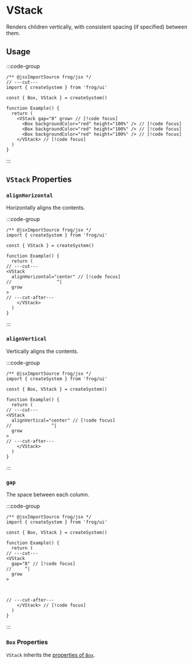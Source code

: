 
# VStack

Renders children vertically, with consistent spacing (if specified)
between them.

## Usage

:::code-group

```tsx twoslash [Code]
/** @jsxImportSource frog/jsx */
// ---cut---
import { createSystem } from 'frog/ui'

const { Box, VStack } = createSystem()

function Example() {
  return (
    <VStack gap="8" grow> // [!code focus]
      <Box backgroundColor="red" height="100%" /> // [!code focus]
      <Box backgroundColor="red" height="100%" /> // [!code focus]
      <Box backgroundColor="red" height="100%" /> // [!code focus]
    </VStack> // [!code focus]
  )
}
```

<div data-title="Preview">
  <div style={{ display: 'flex', flexDirection: 'column', gap: 8, height: '100px' }}>
    <div style={{ backgroundColor: 'red', flex: 1, width: '100%' }} />
    <div style={{ backgroundColor: 'red', flex: 1, width: '100%' }} />
    <div style={{ backgroundColor: 'red', flex: 1, width: '100%' }} />
  </div>
</div>

:::

## `VStack` Properties

### `alignHorizontal`

Horizontally aligns the contents.

:::code-group

```tsx twoslash [Code]
/** @jsxImportSource frog/jsx */
import { createSystem } from 'frog/ui'

const { VStack } = createSystem()

function Example() {
  return (
// ---cut---
<VStack 
  alignHorizontal="center" // [!code focus]
//                 ^| 
  grow
>
// ---cut-after---
    </VStack> 
  )
}
```

<div data-title="Preview">
  <div style={{ alignItems: 'center', display: 'flex', flexDirection: 'column', gap: 8, height: '100px' }}>
    <div style={{ backgroundColor: 'red', flex: '1', width: '30px' }} />
    <div style={{ backgroundColor: 'red', flex: '1', width: '30px' }} />
    <div style={{ backgroundColor: 'red', flex: '1', width: '30px' }} />
  </div>
</div>

:::

### `alignVertical`

Vertically aligns the contents.

:::code-group

```tsx twoslash [Code]
/** @jsxImportSource frog/jsx */
import { createSystem } from 'frog/ui'

const { Box, VStack } = createSystem()

function Example() {
  return (
// ---cut---
<VStack 
  alignVertical="center" // [!code focus]
//               ^|
  grow
>
// ---cut-after---
    </VStack> 
  )
}
```

<div data-title="Preview">
  <div style={{ justifyContent: 'center', display: 'flex', flexDirection: 'column', gap: 8, height: '100px' }}>
    <div style={{ backgroundColor: 'red', flex: '0.25', width: '100%' }} />
    <div style={{ backgroundColor: 'red', flex: '0.25', width: '100%' }} />
  </div>
</div>

:::

### `gap`

The space between each column.

:::code-group

```tsx twoslash [Code]
/** @jsxImportSource frog/jsx */
import { createSystem } from 'frog/ui'

const { Box, VStack } = createSystem()

function Example() {
  return (
// ---cut---
<VStack 
  gap="8" // [!code focus]
//     ^|
  grow
>



// ---cut-after---
    </VStack> // [!code focus]
  )
}
```

<div data-title="Preview">
  <div style={{ backgroundColor: 'red', display: 'flex', flexDirection: 'column', gap: 8, height: '100px' }}>
    <div style={{ backgroundColor: 'var(--vocs-color_codeBlockBackground)', border: '1px solid red', flex: 1, width: '100%' }} />
    <div style={{ backgroundColor: 'var(--vocs-color_codeBlockBackground)', border: '1px solid red', flex: 2, width: '100%' }} />
    <div style={{ backgroundColor: 'var(--vocs-color_codeBlockBackground)', border: '1px solid red', flex: 1, width: '100%' }} />
  </div>
</div>

:::

### `Box` Properties

`VStack` inherits the [properties of `Box`](/ui/box).
